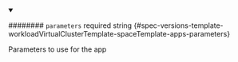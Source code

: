 
<details className="config-field" data-expandable="false" open>
<summary>

######## `parameters` <span className="config-field-required" data-required="false">required</span> <span className="config-field-type">string</span> <span className="config-field-default"></span> <span className="config-field-enum"></span> {#spec-versions-template-workloadVirtualClusterTemplate-spaceTemplate-apps-parameters}

Parameters to use for the app

</summary>



</details>
